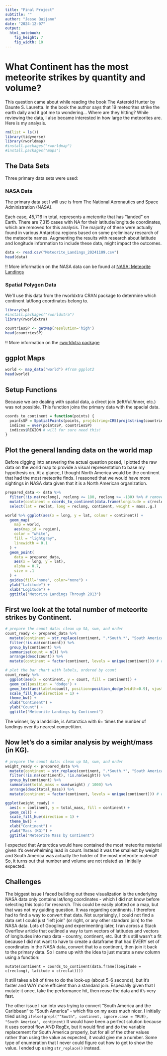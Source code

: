 ```yaml
---
title: "Final Project"
subtitle: ""
author: "Jesse Quijano"
date: "2024-12-07"
output: 
  html_notebook:
    fig_height: 7
    fig_width: 10
---
```


# What Continent has the most meteorite strikes by quantity and volume?
This question came about while reading the book The Asteroid Hunter by Daunte S. Lauretta. In the book the author says that 19 meteorites strike the earth daily and it got me to wondering... Where are they hitting? While reviewing the data, I also became interested in how large the meteorites are. Here is my analysis.

```r
rm(list = ls())
library(tidyverse)
library(rworldmap)
#install.packages("rworldmap")
#install.packages("maps")
```

## The Data Sets
Three primary data sets were used:

### NASA Data
The primary data set I will use is from The National Aeronautics and Space Administration (NASA).

Each case, 45,716 in total, represents a meteorite that has "landed" on Earth. There are 7,315 cases with NA for their latitude/longitude coordinates, which are removed for this analysis. The majority of these were actually found in various Antarctica regions based on some preliminary research of the meteorite names. Augmenting the results with research about latitude and longitude information to include these data, might impact the outcomes. 

```r
data <- read.csv("Meteorite_Landings_20241109.csv")
head(data)
```

!! More information on the NASA data can be found at [NASA: Meteorite Landings](https://data.nasa.gov/Space-Science/Meteorite-Landings/gh4g-9sfh/about_data)

### Spatial Polygon Data
We'll use this data from the rworldxtra CRAN package to determine which continent lat/long coordinates belong to.

```r
library(sp)
#install.packages("rworldxtra")
library(rworldxtra)

countriesSP <- getMap(resolution='high')
head(countriesSP)
```
!! More information on the [rworldxtra package](https://cran.r-project.org/web/packages/rworldxtra/index.html)

## ggplot Maps
```r
world <- map_data("world") #from ggplot2
head(world)
```

## Setup Functions
Because we are dealing with spatial data, a direct join (left/full/inner, etc.) was not possible. This function joins the primary data with the spacial data.

```r
coords_to_continent = function(points) {
  pointsSP = SpatialPoints(points, proj4string=CRS(proj4string(countriesSP)))
  indices = over(pointsSP, countriesSP)
  indices$REGION # will for sure need this!
}
```

## Plot the general landing data on the world map
Before digging into answering the actual question posed, I plotted the raw data on the world map to provide a visual representation to base my hypothesis on. At a glance, I thought North America would be the continent that had the most meteorite finds. I reasoned that we would have more sightings in NASA data given that it is a North American organization.

```r
prepared_data <- data %>%
  filter(!is.na(reclong), reclong <= 180, reclong >= -180) %>% # remove the outliers - even NASA data has some bugs!
  mutate(continent = coords_to_continent(data.frame(longitude = c(reclong), latitude = c(reclat)))) %>% 
  select(lat = reclat, long = reclong, continent, weight = mass..g.)

world %>% ggplot(aes(x = long, y = lat, colour = continent)) +
  geom_map(
    map = world,
    aes(map_id = region),
    color = "white",
    fill = "lightgray",
    linewidth = 0.1
  ) +
  geom_point(
    data = prepared_data,
    aes(x = long, y = lat),
    alpha = 0.7,
    size = .1
  ) +
  guides(fill="none", color="none") +
  ylab("Latitude") +
  xlab("Logitude") +
  ggtitle("Metorite Landings Through 2013")
```

## First we look at the total number of meteorite strikes by Continent.

```r
# prepare the count data: clean up SA, sum, and order
count_ready <- prepared_data %>%
  mutate(continent = str_replace(continent, ".*South.*", "South America")) %>%
  filter(!is.na(continent)) %>%
  group_by(continent) %>%
  summarise(count = n()) %>%
  arrange(desc(count)) %>%
  mutate(continent = factor(continent, levels = unique(continent))) # only way I could find to set the order of the chart

# plot the bar chart with labels, ordered by count
count_ready %>%
  ggplot(aes(x = continent, y = count, fill = continent)) +
  geom_col(position = 'dodge') +
  geom_text(aes(label=count), position=position_dodge(width=0.9), vjust=-0.25) +
  scale_fill_hue(direction = 1) +
  theme_bw() +
  xlab("Continent") +
  ylab("Count") +
  ggtitle("Meteorite Landings by Continent")
```
The winner, by a landslide, is Antarctica with 6+ times the number of landings over its nearest competition.

## Now let's do a similar analysis by weight/mass (in KG).
```r
# prepare the count data: clean up SA, sum, and order
weight_ready <- prepared_data %>%
  mutate(continent = str_replace(continent, ".*South.*", "South America")) %>%
  filter(!is.na(continent), !is.na(weight)) %>%
  group_by(continent) %>%
  summarise(total_mass = sum(weight) / 1000) %>%
  arrange(desc(total_mass)) %>%
  mutate(continent = factor(continent, levels = unique(continent))) # only way I could find to set the order of the chart

ggplot(weight_ready) +
  aes(x = continent, y = total_mass, fill = continent) +
  geom_col() +
  scale_fill_hue(direction = 1) +
  theme_bw() +
  xlab("Continent") +
  ylab("Mass (KG)") +
  ggtitle("Meteorite Mass by Continent")
```
I expected that Antarctica would have contained the most meteorite material given it's overwhelming lead in count. Instead it was the smallest by weight and South America was actually the holder of the most meteorite material! So, it turns out that number and volume are not related as I initially expected.

## Challenges
The biggest issue I faced building out these visualization is the underlying NASA data only contains lat/long coordinates - which I did not know before selecting this topic for research. This could be easily plotted on a map, but that was not my guiding question. It was regarding continents. I therefore had to find a way to convert that data. Not surprisingly, I could not find a data set I could just "left join" (or right, or any other standard join) to the NASA data. Lots of Googling and experimenting later, I ran across a Stack Overflow article that outlined a way to turn vectors of latitudes and vectors of longitudes into map data - country, continent, etc. But this still wasn't a fit because I did not want to have to create a dataframe that had EVERY set of coordinates in the NASA data, convert that to a continent, then join it back to the primary data. So I came up with the idea to just mutate a new column using a function:

`mutate(continent = coords_to_continent(data.frame(longitude = c(reclong), latitude = c(reclat))))`

It still takes a bit of time to do the look-up (about 5-6 seconds), but it's faster and WAY more efficient than a standard join. Especially given that I mutate it once, take the performance hit, then reuse the data and it's very fast.

The other issue I ran into was trying to convert "South America and the Caribbean" to "South America" - which fits on my axes much nicer. I initially tried using `ifelse(grepl("^South", continent, ignore.case = TRUE), "South America", continent)` It would have been a perfect solution because it uses control flow AND RegEx, but it would find and do the variable replacement for South America properly, but for all of the other values rather than using the value as expected, it would give me a number. Some type of enumeration that I never could figure out how to get to show the value. I ended up using `str_replace()` instead. 